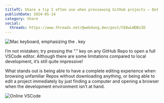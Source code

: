 ```yaml
---
titleTC: Share a tip I often use when previewing GitHub projects — Dot
publishDate: 2024-05-14
category: Share
social:
  threads: https://www.threads.net/@webdong.dev/post/C68wLWDBzIO
---
```


![Mac keyboard, emphasizing the . key](./keyboard-dot.webp)

I’m not mistaken; try pressing the “.” key on any GitHub Repo to open a full VSCode editor. Although there are some limitations compared to local development, it’s still quite impressive!

What stands out is being able to have a complete editing experience when browsing unfamiliar Repos without downloading anything, or being able to edit a project immediately by just finding a computer and opening a browser when the development environment isn’t at hand.

![Online VSCode](./online-vscode.webp)
